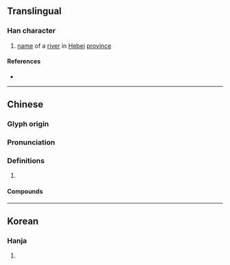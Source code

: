 {{character info}}
==Translingual==

===Han character===
{{Han char|rn=85|rad=水|as=06|sn=9|four=37162|canj=ENIR|ids=⿰氵名}}

# [[name]] of a [[river]] in [[Hebei]] [[province]]

====References====
* {{Han ref|kx=0622.170|dkj=17422|dj=1018.150|hdz=31614.030|uh=6D3A|ud=27962|bh=CF79|bd=53113}}

----

==Chinese==
{{zh-forms}}

===Glyph origin===
{{Han etym}}

===Pronunciation===
{{zh-pron
|m=míng
|c=ming4
|mc=y
|oc=y
|ma=
|cat=pn
}}

===Definitions===
{{zh-hanzi}}

# {{rfdef|zh}}

====Compounds====
{{zh-der|洺河|洺州}}

----

==Korean==

===Hanja===
{{ko-hanja|명}}

# {{rfdef|ko|sort=水06}}